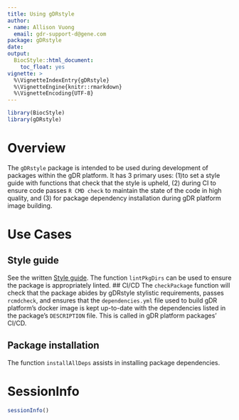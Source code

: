 ```yaml
---
title: Using gDRstyle
author:
- name: Allison Vuong 
  email: gdr-support-d@gene.com
package: gDRstyle
date: 
output:
  BiocStyle::html_document:
    toc_float: yes
vignette: >
  %\VignetteIndexEntry{gDRstyle}
  %\VignetteEngine{knitr::rmarkdown}
  %\VignetteEncoding{UTF-8}
---
```


```r
library(BiocStyle)
library(gDRstyle)
```

# Overview

The `gDRstyle` package is intended to be used during development of packages 
within the gDR platform. It has 3 primary uses: (1)to set a style guide with 
functions that check that the style is upheld, (2) during CI to ensure code 
passes `R CMD check` to maintain the state of the code in high quality, and (3) 
for package dependency installation during gDR platform image building.

# Use Cases

## Style guide
See the written [Style guide](https://github.com/gdrplatform/gDRstyle/blob/gh-pages/style_guide.md). 
The function `lintPkgDirs` can be used to ensure the package is appropriately 
linted. 
## CI/CD
The `checkPackage` function will check that the package abides by gDRstyle 
stylistic requirements, passes `rcmdcheck`, and ensures that the 
`dependencies.yml` file used to build gDR platform's docker image is kept 
up-to-date with the dependencies listed in the package's `DESCRIPTION` file. 
This is called in gDR platform packages' CI/CD. 

## Package installation
The function `installAllDeps` assists in installing package dependencies.  

# SessionInfo {-}

```r
sessionInfo()
```

